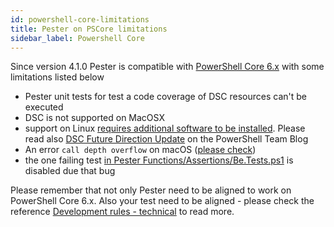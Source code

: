 ```yaml
---
id: powershell-core-limitations
title: Pester on PSCore limitations
sidebar_label: Powershell Core
---
```


Since version 4.1.0 Pester is compatible with
[PowerShell Core 6.x](https://github.com/powershell/powershell)
with some limitations listed below

- Pester unit tests for test a code coverage of DSC resources can't be executed
- DSC is not supported on MacOSX
- support on Linux [requires additional software to be installed](https://docs.microsoft.com/en-us/powershell/dsc/lnxgettingstarted).
  Please read also [DSC Future Direction Update](https://blogs.msdn.microsoft.com/powershell/2017/09/12/dsc-future-direction-update/)
  on the PowerShell Team Blog
- An error ```call depth overflow``` on macOS
  ([please check](https://github.com/PowerShell/PowerShell/issues/4268))
- the one failing test [in Pester Functions/Assertions/Be.Tests.ps1](https://github.com/pester/Pester/blob/main/src/functions/assertions/Be.ps1)
  is disabled due that bug

Please remember that not only Pester need to be aligned to work on PowerShell Core 6.x.
Also your test need to be aligned - please check the reference
[Development rules - technical](https://github.com/pester/Pester/wiki/Development-rules---technical)
to read more.
